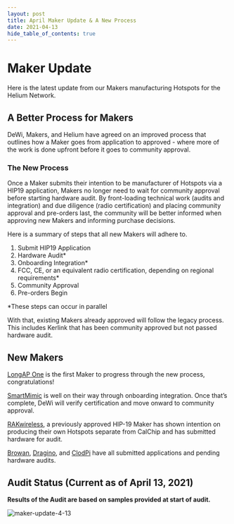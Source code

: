 ```yaml
---
layout: post
title: April Maker Update & A New Process
date: 2021-04-13
hide_table_of_contents: true
---
```


# Maker Update

Here is the latest update from our Makers manufacturing Hotspots for the Helium Network.

<!--truncate-->

## A Better Process for Makers

DeWi, Makers, and Helium have agreed on an improved process that outlines how a Maker goes from
application to approved - where more of the work is done upfront before it goes to community
approval.

### The New Process

Once a Maker submits their intention to be manufacturer of Hotspots via a HIP19 application, Makers
no longer need to wait for community approval before starting hardware audit. By front-loading
technical work (audits and integration) and due diligence (radio certification) and placing
community approval and pre-orders last, the community will be better informed when approving new
Makers and informing purchase decisions.

Here is a summary of steps that all new Makers will adhere to.

1. Submit HIP19 Application
2. Hardware Audit\*
3. Onboarding Integration\*
4. FCC, CE, or an equivalent radio certification, depending on regional requirements\*
5. Community Approval
6. Pre-orders Begin

\*These steps can occur in parallel

With that, existing Makers already approved will follow the legacy process. This includes Kerlink
that has been community approved but not passed hardware audit.

## New Makers

[LongAP One](https://github.com/HeNet/HIP/blob/feature/hip19-henet-application/0019-third-party-manufacturers/henet.md)
is the first Maker to progress through the new process, congratulations!

[SmartMimic](https://github.com/onterferon/HIP/blob/master/0019-third-party-manufacturers/Smart-Mimic.md)
is well on their way through onboarding integration. Once that’s complete, DeWi will verify
certification and move onward to community approval.

[RAKwireless](https://github.com/helium/HIP/blob/a23147091130841584950c00f346f2577459d588/0019-third-party-manufacturers/RAKwireless%20-%203rd-party%20manufacturer%20application.md),
a previously approved HIP-19 Maker has shown intention on producing their own Hotspots separate from
CalChip and has submitted hardware for audit.

[Browan](https://github.com/browanofficial/HIP/blob/patch-1/0019-third-party-manufacturers/Browan-Cellular-Gateway.md),
[Dragino](https://github.com/dragino/HIP/blob/master/0019-third-party-manufacturers/dragino.md), and
[ClodPi](https://github.com/clodpi/HIP/blob/master/0019-third-party-manufacturers/clodpi.md) have
all submitted applications and pending hardware audits.

## Audit Status (Current as of April 13, 2021)

**Results of the Audit are based on samples provided at start of audit.**

![maker-update-4-13](./maker-update-4-13.png)
